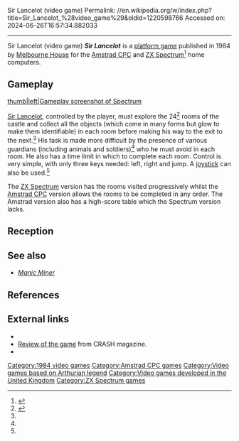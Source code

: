 Sir Lancelot (video game)
Permalink: //en.wikipedia.org/w/index.php?title=Sir_Lancelot_%28video_game%29&oldid=1220598766
Accessed on: 2024-06-26T16:57:34.882033



------
Sir Lancelot (video game)
{{Infobox video game
|title  = Sir Lancelot
|image = 
|caption =
|developer = Stephen Cargill, "Arnie", Ian Piumarta
|publisher = [[Krome Studios Melbourne|Melbourne House]]
|designer =
|engine =
|released = 1984
|genre = [[Platform game|Platform]]
|modes = [[Single-player]]
|platforms = [[ZX Spectrum]], [[Amstrad CPC]]
}}
'''''Sir Lancelot''''' is a [[platform game]] published in 1984 by [[Krome Studios Melbourne|Melbourne House]] for the [[Amstrad CPC]] and [[ZX Spectrum]]<ref name = "wos">{{cite web | url = http://www.worldofspectrum.org/infoseekid.cgi?id=0004520| title = ''Sir Lancelot'' page at World of Spectrum| accessdate = 2007-02-26}}</ref> home computers.

==Gameplay==
[[image:sir lancelot zx.png|thumb|left|Gameplay screenshot of Spectrum]]

[[Sir Lancelot]], controlled by the player, must explore the 24<ref name = "inst">{{cite web | url = ftp://ftp.worldofspectrum.org/pub/sinclair/games-info/s/SirLancelot.txt | title = ''Sir Lancelot'' instructions at World of Spectrum| accessdate = 2007-02-26}}</ref> rooms of the castle and collect all the objects (which come in many forms but glow to make them identifiable) in each room before making his way to the exit to the next.<ref name = "inst" /> His task is made more difficult by the presence of various guardians (including animals and soldiers)<ref name = "inst" /> who he must avoid in each room. He also has a time limit in which to complete each room. Control is very simple, with only three keys needed: left, right and jump. A [[joystick]] can also be used.<ref name = "inst" />

The [[ZX Spectrum]] version has the rooms visited progressively whilst the [[Amstrad CPC]] version allows the rooms to be completed in any order. The Amstrad version also has a high-score table which the Spectrum version lacks.

==Reception==
{{VG Reviews
|CRASH = 90%<ref>{{cite magazine|magazine=[[Crash (magazine)|Crash]]|title=Sir Lancelot|date=December 1984|issue=11|page=44|url=https://archive.org/details/Crash_No._11_1984-12_Newsfield_GB}}</ref>
}}

==See also==
*''[[Manic Miner]]''

==References==
{{reflist}}

==External links==
*{{moby game|id=/sir-lancelot-|name=''Sir Lancelot''}}
*[http://www.crashonline.org.uk/11/sirlnce.htm Review of the game] from CRASH magazine.
*{{WoS game|id=0004520|name=Sir Lancelot}}

[[Category:1984 video games]]
[[Category:Amstrad CPC games]]
[[Category:Video games based on Arthurian legend]]
[[Category:Video games developed in the United Kingdom]]
[[Category:ZX Spectrum games]]


{{platform-videogame-stub}}